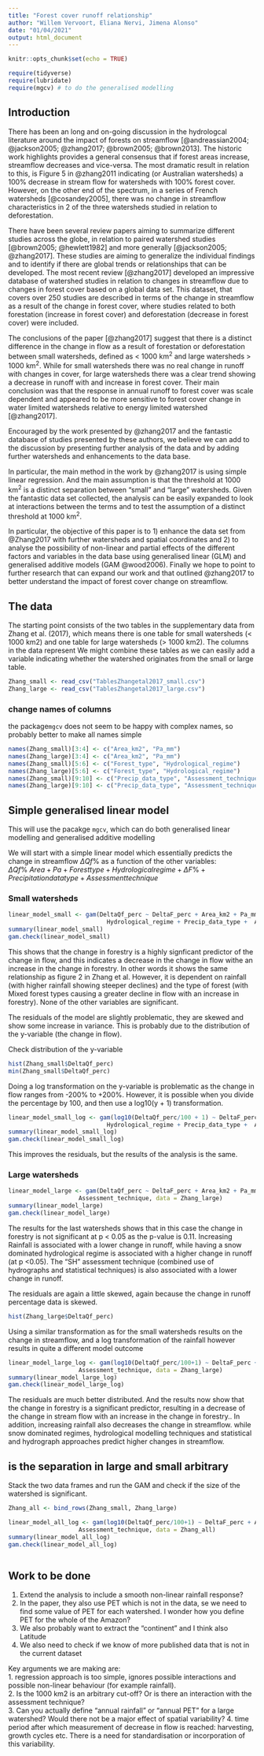 ```yaml
---
title: "Forest cover runoff relationship"
author: "Willem Vervoort, Eliana Nervi, Jimena Alonso"
date: "01/04/2021"
output: html_document
---
```


```r
knitr::opts_chunk$set(echo = TRUE)
```

```r
require(tidyverse)
require(lubridate)
require(mgcv) # to do the generalised modelling
```


## Introduction

There has been an long and on-going discussion in the hydrologcal literature around the impact of forests on streamflow [@andreassian2004; @jackson2005; @zhang2017; @brown2005; @brown2013]. The historic work highlights provides a general consensus that if forest areas increase, streamflow decreases and vice-versa. The most dramatic result in relation to this, is Figure 5 in @zhang2011 indicating (or Australian watersheds) a 100% decrease in stream flow for watersheds with 100% forest cover. However, on the other end of the spectrum, in a series of French watersheds [@cosandey2005], there was no change in streamflow characteristics in 2 of the three watersheds studied in relation to deforestation.

There have been several review papers aiming to summarize different studies across the globe, in relation to paired watershed studies [@brown2005; @hewlett1982] and more generally [@jackson2005; @zhang2017]. These studies are aiming to generalize the individual findings and to identify if there are global trends or relationships that can be developed. The most recent review [@zhang2017] developed an impressive database of watershed studies in relation to changes in streamflow due to changes in forest cover based on a global data set. This dataset, that covers over 250 studies are described in terms of the change in streamflow as a result of the change in forest cover, where studies related to both forestation (increase in forest cover) and deforestation (decrease in forest cover) were included.

The conclusions of the paper [@zhang2017] suggest that there is a distinct difference in the change in flow as a result of forestation or deforestation between small watersheds, defined as < 1000 km^2^ and large watersheds > 1000 km^2^. While for small watersheds there was no real change in runoff with changes in cover, for large watersheds there was a clear trend showing a decrease in runoff with and increase in forest cover. Their main conclusion was that the response in annual runoff to forest cover was scale dependent and appeared to be more sensitive to forest cover change in water limited watersheds relative to energy limited watershed [@zhang2017].

Encouraged by the work presented by @zhang2017 and the fantastic database of studies presented by these authors, we believe we can add to the discussion by presenting further analysis of the data and by adding further watersheds and enhancements to the data base. 

In particular, the main method in the work by @zhang2017 is using simple linear regression. And the main assumption is that the threshold at 1000 km^2^ is a distinct separation between "small" and "large" watersheds. Given the fantastic data set collected, the analysis can be easily expanded to look at interactions between the terms and to test the assumption of a distinct threshold at 1000 km^2^.

In particular, the objective of this paper is to 1) enhance the data set from @Zhang2017 with further watersheds and spatial coordinates and 2) to analyse the possibility of non-linear and partial effects of the different factors and variables in the data base using generalised linear (GLM) and generalised additive models (GAM @wood2006). Finally we hope to point to further research that can expand our work and that outlined @zhang2017 to better understand the impact of forest cover change on streamflow.

## The data

The starting point consists of the two tables in the supplementary data from Zhang et al. (2017), which means there is one table for small watersheds (< 1000 km2) and one table for large watersheds (> 1000 km2). The columns in the data represent We might combine these tables as we can easily add a variable indicating whether the watershed originates from the small or large table.

```r
Zhang_small <- read_csv("TablesZhangetal2017_small.csv")
Zhang_large <- read_csv("TablesZhangetal2017_large.csv")
```

### change names of columns

the package`mgcv` does not seem to be happy with complex names, so probably better to make all names simple

```r
names(Zhang_small)[3:4] <- c("Area_km2", "Pa_mm")
names(Zhang_large)[3:4] <- c("Area_km2", "Pa_mm")
names(Zhang_small)[5:6] <- c("Forest_type", "Hydrological_regime")
names(Zhang_large)[5:6] <- c("Forest_type", "Hydrological_regime")
names(Zhang_small)[9:10] <- c("Precip_data_type", "Assessment_technique")
names(Zhang_large)[9:10] <- c("Precip_data_type", "Assessment_technique")
```



## Simple generalised linear model

This will use the pacakge `mgcv`, which can do both generalised linear modelling and generalised additive modelling

We will start with a simple linear model which essentially predicts the change in streamflow $\Delta Qf\%$ as a function of the other variables:
$\Delta Qf\% ~ Area + Pa + Forest type + Hydrological regime + \Delta F\% + Precipitation data type + Assessment technique$

### Small watersheds

```r
linear_model_small <- gam(DeltaQf_perc ~ DeltaF_perc + Area_km2 + Pa_mm + Forest_type + 
                            Hydrological_regime + Precip_data_type +  Assessment_technique, data = Zhang_small)
summary(linear_model_small)
gam.check(linear_model_small)

```
This shows that the change in forestry is a highly signficant predictor of the change in flow, and this indicates a decrease in the change in flow withe an increase in the change in forestry. In other words it shows the same relationship as figure 2 in Zhang et al.
However, it is dependent on rainfall (with higher rainfall showing steeper declines) and the type of forest (with Mixed forest types causing a greater decline in flow with an increase in forestry). None of the other variables are significant.

The residuals of the model are slightly problematic, they are skewed and show some increase in variance. This is probably due to the distribution of the y-variable (the change in flow).

Check distribution of the y-variable

```r
hist(Zhang_small$DeltaQf_perc)
min(Zhang_small$DeltaQf_perc)
```
Doing a log transformation on the y-variable is problematic as the change in flow ranges from -200% to +200%. However, it is possible when you divide the percentage by 100, and then use a log10(y + 1) transformation.

```r
linear_model_small_log <- gam(log10(DeltaQf_perc/100 + 1) ~ DeltaF_perc + Area_km2 + Pa_mm + Forest_type + 
                            Hydrological_regime + Precip_data_type +  Assessment_technique, data = Zhang_small)
summary(linear_model_small_log)
gam.check(linear_model_small_log)
```
This improves the residuals, but the results of the analysis is the same.

### Large watersheds

```r
linear_model_large <- gam(DeltaQf_perc ~ DeltaF_perc + Area_km2 + Pa_mm + Forest_type + Hydrological_regime + Precip_data_type +
                    Assessment_technique, data = Zhang_large)
summary(linear_model_large)
gam.check(linear_model_large)
```
The results for the last watersheds shows that in this case the change in forestry is not significant at p < 0.05 as the p-value is 0.11. Increasing Rainfall is associated with a lower change in runoff, while having a snow dominated hydrological regime is associated with a higher change in runoff (at p <0.05). The "SH" assessment technique (combined use of hydrographs and statistical techniques) is also associated with a lower change in runoff.

The residuals are again a little skewed, again because the change in runoff percentage data is skewed.

```r
hist(Zhang_large$DeltaQf_perc)
```

Using a similar transformation as for the small watersheds results on the change in streamflow, and a log transformation of the rainfall however results in quite a different model outcome

```r
linear_model_large_log <- gam(log10(DeltaQf_perc/100+1) ~ DeltaF_perc + Area_km2 + log10(Pa_mm) + Forest_type + Hydrological_regime + Precip_data_type +
                    Assessment_technique, data = Zhang_large)
summary(linear_model_large_log)
gam.check(linear_model_large_log)

```
The residuals are much better distributed. And the results now show that the change in forestry is a significant predictor, resulting in a decrease of the change in stream flow with an increase in the change in forestry.. In addition, increasing rainfall also decreases the change in streamflow. while snow dominated  regimes, hydrological modelling techniques and statistical and hydrograph approaches predict higher changes in streamflow.

## is the separation in large and small arbitrary

Stack the two data frames and run the GAM and check if the size of the watershed is significant.

```r
Zhang_all <- bind_rows(Zhang_small, Zhang_large)

linear_model_all_log <- gam(log10(DeltaQf_perc/100+1) ~ DeltaF_perc + Area_km2 + log10(Pa_mm) + Forest_type + Hydrological_regime + Precip_data_type +
                    Assessment_technique, data = Zhang_all)
summary(linear_model_all_log)
gam.check(linear_model_all_log)



```



## Work to be done

1. Extend the analysis to include a smooth non-linear rainfall response?  
2. In the paper, they also use PET which is not in the data, se we need to find some value of PET for each watershed. I wonder how you define PET for the whole of the Amazon?
3. We also probably want to extract the "continent" and I think also Latitude  
4. We also need to check if we know of more published data that is not in the current dataset



Key arguments we are making are:  
1. regression approach is too simple, ignores possible interactions and possible non-linear behaviour (for example rainfall).  
2. Is the 1000 km2 is an arbitrary cut-off?  Or is there an interaction with the assessment technique?  
3. Can you actually define "annual rainfall" or "annual PET" for a large watershed? Would there not be a major effect of spatial variability?
4. time period after which measurement of decrease in flow is reached: harvesting, growth cycles etc. There is a need for standardisation or incorporation of this variability.
